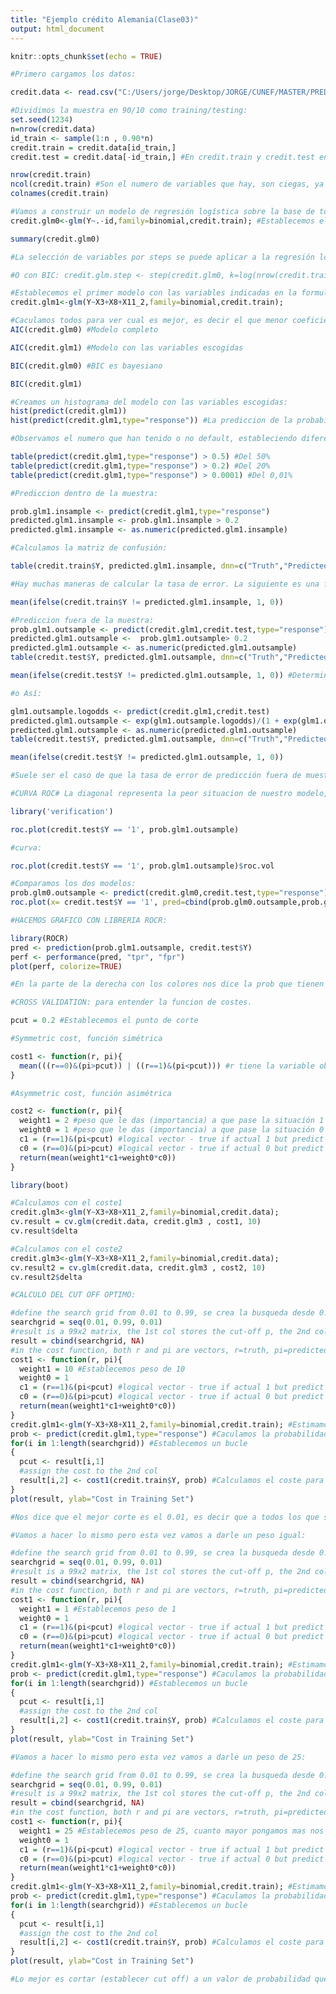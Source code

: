 ---
title: "Ejemplo crédito Alemania(Clase03)"
output: html_document
---

```{r setup, include=FALSE}
knitr::opts_chunk$set(echo = TRUE)
```

```{r}
#Primero cargamos los datos:

credit.data <- read.csv("C:/Users/jorge/Desktop/JORGE/CUNEF/MASTER/PREDICCION/MDSF_Prediccion-master/Clase03/Datos/credit0.csv", header=T)

#Dividimos la muestra en 90/10 como training/testing:
set.seed(1234)
n=nrow(credit.data)
id_train <- sample(1:n , 0.90*n)
credit.train = credit.data[id_train,] 
credit.test = credit.data[-id_train,] #En credit.train y credit.test en la variable Y los 0 es que hay default y los 1 que no

nrow(credit.train)
ncol(credit.train) #Son el numero de variables que hay, son ciegas, ya que no sabemos lo que son.
colnames(credit.train)
```

```{r}
#Vamos a construir un modelo de regresión logística sobre la base de todas las variables X. Nota ID se excluye del modelo.
credit.glm0<-glm(Y~.-id,family=binomial,credit.train); #Establecemos el modelo de regresion con todas las variables excepto id, con el fin de ver cuales variables en un inicio son mas significativas, es decir, explican mejor la dependiente.

summary(credit.glm0)


```

```{r}
#La selección de variables por steps se puede aplicar a la regresión logística. ** Advertencia: esto llevará mucho tiempo **: credit.glm.step <- step(credit.glm0) 

#O con BIC: credit.glm.step <- step(credit.glm0, k=log(nrow(credit.train))) 
```

```{r}
#Establecemos el primer modelo con las variables indicadas en la formula:
credit.glm1<-glm(Y~X3+X8+X11_2,family=binomial,credit.train); 

#Caculamos todos para ver cual es mejor, es decir el que menor coeficiente tiene:
AIC(credit.glm0) #Modelo completo

AIC(credit.glm1) #Modelo con las variables escogidas

BIC(credit.glm0) #BIC es bayesiano

BIC(credit.glm1)

```

```{r}
#Creamos un histograma del modelo con las variables escogidas:
hist(predict(credit.glm1))
hist(predict(credit.glm1,type="response")) #La prediccion de la probabilidad de cada observacion 
```

```{r}
#Observamos el numero que han tenido o no default, estableciendo diferentes probabilidades:

table(predict(credit.glm1,type="response") > 0.5) #Del 50%
table(predict(credit.glm1,type="response") > 0.2) #Del 20%
table(predict(credit.glm1,type="response") > 0.0001) #Del 0,01%
```

```{r}
#Prediccion dentro de la muestra:

prob.glm1.insample <- predict(credit.glm1,type="response")
predicted.glm1.insample <- prob.glm1.insample > 0.2
predicted.glm1.insample <- as.numeric(predicted.glm1.insample)

#Calculamos la matriz de confusión:

table(credit.train$Y, predicted.glm1.insample, dnn=c("Truth","Predicted"))

#Hay muchas maneras de calcular la tasa de error. La siguiente es una forma.

mean(ifelse(credit.train$Y != predicted.glm1.insample, 1, 0))
```
```{r}
#Prediccion fuera de la muestra:
prob.glm1.outsample <- predict(credit.glm1,credit.test,type="response")
predicted.glm1.outsample <-  prob.glm1.outsample> 0.2
predicted.glm1.outsample <- as.numeric(predicted.glm1.outsample)
table(credit.test$Y, predicted.glm1.outsample, dnn=c("Truth","Predicted"))

mean(ifelse(credit.test$Y != predicted.glm1.outsample, 1, 0)) #Determina el % de acierto del modelo.

#o Así:

glm1.outsample.logodds <- predict(credit.glm1,credit.test)
predicted.glm1.outsample <- exp(glm1.outsample.logodds)/(1 + exp(glm1.outsample.logodds)) > 0.2
predicted.glm1.outsample <- as.numeric(predicted.glm1.outsample)
table(credit.test$Y, predicted.glm1.outsample, dnn=c("Truth","Predicted"))

mean(ifelse(credit.test$Y != predicted.glm1.outsample, 1, 0))

#Suele ser el caso de que la tasa de error de predicción fuera de muestra es superior a la tasa de errores en la muestra.

``` 

```{r}
#CURVA ROC# La diagonal representa la peor situacion de nuestro modelo, y la otra linea representa cuan es de bueno el modelo. Lo ideal seria que la linea subiera hasta la esquina arriba a la izq y luego al final de la diagonal. En resumen, cuanto más cerca este de la diagonal, peor, cuanto más cerca de la esquina sup izquierda, mejor será el modelo.

library('verification')

roc.plot(credit.test$Y == '1', prob.glm1.outsample)

#curva:

roc.plot(credit.test$Y == '1', prob.glm1.outsample)$roc.vol
```

```{r}
#Comparamos los dos modelos:
prob.glm0.outsample <- predict(credit.glm0,credit.test,type="response")
roc.plot(x= credit.test$Y == '1', pred=cbind(prob.glm0.outsample,prob.glm1.outsample), legend=TRUE, leg.text=c("Full Model","X_3, X_8, and X_11_2"))$roc.vol
```

```{r}
#HACEMOS GRAFICO CON LIBRERIA ROCR:

library(ROCR)
pred <- prediction(prob.glm1.outsample, credit.test$Y)
perf <- performance(pred, "tpr", "fpr")
plot(perf, colorize=TRUE)

#En la parte de la derecha con los colores nos dice la prob que tienen de verdad las tasas.
```

```{r}
#CROSS VALIDATION: para entender la funcion de costes.

pcut = 0.2 #Establecemos el punto de corte

#Symmetric cost, función simétrica

cost1 <- function(r, pi){
  mean(((r==0)&(pi>pcut)) | ((r==1)&(pi<pcut))) #r tiene la variable objetivo (0 o 1) y pi las probabilidades que han salido para cada uno de ellos.
}

#Asymmetric cost, función asimétrica

cost2 <- function(r, pi){
  weight1 = 2 #peso que le das (importancia) a que pase la situación 1 
  weight0 = 1 #peso que le das (importancia) a que pase la situación 0 
  c1 = (r==1)&(pi<pcut) #logical vector - true if actual 1 but predict 0, siendo default decir que le doy prestamos
  c0 = (r==0)&(pi>pcut) #logical vector - true if actual 0 but predict 1, dar default a uno que lo devolveria el prestamo
  return(mean(weight1*c1+weight0*c0))
}

library(boot)

#Calculamos con el coste1
credit.glm3<-glm(Y~X3+X8+X11_2,family=binomial,credit.data);  
cv.result = cv.glm(credit.data, credit.glm3 , cost1, 10)
cv.result$delta

#Calculamos con el coste2
credit.glm3<-glm(Y~X3+X8+X11_2,family=binomial,credit.data);  
cv.result2 = cv.glm(credit.data, credit.glm3 , cost2, 10)
cv.result2$delta
```

```{r}
#CALCULO DEL CUT OFF OPTIMO:

#define the search grid from 0.01 to 0.99, se crea la busqueda desde 0.01 hasta 0.99 con saltos de 0.01 en 0.01
searchgrid = seq(0.01, 0.99, 0.01)
#result is a 99x2 matrix, the 1st col stores the cut-off p, the 2nd column stores the cost
result = cbind(searchgrid, NA)
#in the cost function, both r and pi are vectors, r=truth, pi=predicted probability
cost1 <- function(r, pi){
  weight1 = 10 #Establecemos peso de 10
  weight0 = 1
  c1 = (r==1)&(pi<pcut) #logical vector - true if actual 1 but predict 0
  c0 = (r==0)&(pi>pcut) #logical vector - true if actual 0 but predict 1
  return(mean(weight1*c1+weight0*c0))
}
credit.glm1<-glm(Y~X3+X8+X11_2,family=binomial,credit.train); #Estimamos el modelo 
prob <- predict(credit.glm1,type="response") #Caculamos la probabilidad
for(i in 1:length(searchgrid)) #Establecemos un bucle
{
  pcut <- result[i,1]
  #assign the cost to the 2nd col
  result[i,2] <- cost1(credit.train$Y, prob) #Calculamos el coste para cada uno de los posibles modelos
}
plot(result, ylab="Cost in Training Set")

#Nos dice que el mejor corte es el 0.01, es decir que a todos los que sean mayor de 0.01 no se les de el prestamo.
```

```{r}
#Vamos a hacer lo mismo pero esta vez vamos a darle un peso igual:

#define the search grid from 0.01 to 0.99, se crea la busqueda desde 0.01 hasta 0.99 con saltos de 0.01 en 0.01
searchgrid = seq(0.01, 0.99, 0.01)
#result is a 99x2 matrix, the 1st col stores the cut-off p, the 2nd column stores the cost
result = cbind(searchgrid, NA)
#in the cost function, both r and pi are vectors, r=truth, pi=predicted probability
cost1 <- function(r, pi){
  weight1 = 1 #Establecemos peso de 1
  weight0 = 1
  c1 = (r==1)&(pi<pcut) #logical vector - true if actual 1 but predict 0
  c0 = (r==0)&(pi>pcut) #logical vector - true if actual 0 but predict 1
  return(mean(weight1*c1+weight0*c0))
}
credit.glm1<-glm(Y~X3+X8+X11_2,family=binomial,credit.train); #Estimamos el modelo 
prob <- predict(credit.glm1,type="response") #Caculamos la probabilidad
for(i in 1:length(searchgrid)) #Establecemos un bucle
{
  pcut <- result[i,1]
  #assign the cost to the 2nd col
  result[i,2] <- cost1(credit.train$Y, prob) #Calculamos el coste para cada uno de los posibles modelos
}
plot(result, ylab="Cost in Training Set")

```

```{r}
#Vamos a hacer lo mismo pero esta vez vamos a darle un peso de 25:

#define the search grid from 0.01 to 0.99, se crea la busqueda desde 0.01 hasta 0.99 con saltos de 0.01 en 0.01
searchgrid = seq(0.01, 0.99, 0.01)
#result is a 99x2 matrix, the 1st col stores the cut-off p, the 2nd column stores the cost
result = cbind(searchgrid, NA)
#in the cost function, both r and pi are vectors, r=truth, pi=predicted probability
cost1 <- function(r, pi){
  weight1 = 25 #Establecemos peso de 25, cuanto mayor pongamos mas nos aseguramos el no darme un prestamo a alguien que no nos lo va a pagar
  weight0 = 1
  c1 = (r==1)&(pi<pcut) #logical vector - true if actual 1 but predict 0
  c0 = (r==0)&(pi>pcut) #logical vector - true if actual 0 but predict 1
  return(mean(weight1*c1+weight0*c0))
}
credit.glm1<-glm(Y~X3+X8+X11_2,family=binomial,credit.train); #Estimamos el modelo 
prob <- predict(credit.glm1,type="response") #Caculamos la probabilidad
for(i in 1:length(searchgrid)) #Establecemos un bucle
{
  pcut <- result[i,1]
  #assign the cost to the 2nd col
  result[i,2] <- cost1(credit.train$Y, prob) #Calculamos el coste para cada uno de los posibles modelos
}
plot(result, ylab="Cost in Training Set")

#Lo mejor es cortar (establecer cut off) a un valor de probabilidad que sea menor.
```




















